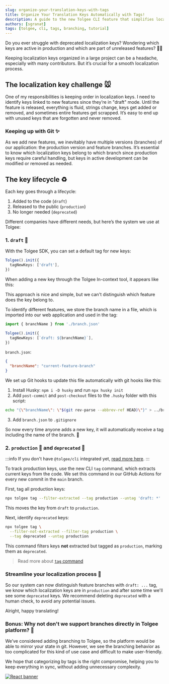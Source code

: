 ```yaml
---
slug: organize-your-translation-keys-with-tags
title: Organize Your Translation Keys Automatically with Tags!
description: A guide to the new Tolgee CLI feature that simplifies localization key organization with automatic extraction and tags.
authors: [sgranat]
tags: [tolgee, cli, tags, branching, tutorial]
---
```


Do you ever struggle with deprecated localization keys? Wondering which keys are active in production and which are part of unreleased features? 😵‍💫

Keeping localization keys organized in a large project can be a headache, especially with many contributors. But it’s crucial for a smooth localization process.

<!-- truncate-->

## The localization key challenge 🐭

One of my responsibilities is keeping order in localization keys. I need to identify keys linked to new features since they’re in "draft" mode. Until the feature is released, everything is fluid, strings change, keys get added or removed, and sometimes entire features get scrapped. It’s easy to end up with unused keys that are forgotten and never removed.

### Keeping up with Git ✨

As we add new features, we inevitably have multiple versions (branches) of our application: the production version and feature branches. It’s essential to know which localization keys belong to which branch since production keys require careful handling, but keys in active development can be modified or removed as needed.

## The key lifecycle ♻️

Each key goes through a lifecycle:

1. Added to the code (`draft`)
2. Released to the public (`production`)
3. No longer needed (`deprecated`)

Different companies have different needs, but here’s the system we use at Tolgee:

### 1. `draft` 🌱

With the Tolgee SDK, you can set a default tag for new keys:

```ts
Tolgee().init({
  tagNewKeys: ['draft'],
})
```

When adding a new key through the Tolgee In-context tool, it appears like this:


<ScreenshotWrapper src="/img/blog/tagging-keys/in-context-with-draft.png" alt="In-context with draft" />

This approach is nice and simple, but we can't distinguish which feature does the key belong to.

To identify different features, we store the branch name in a file, which is imported into our web application and used in the tag:

```ts
import { branchName } from './branch.json'

Tolgee().init({
  tagNewKeys: [`draft: ${branchName}`],
})
```

`branch.json`:
```json
{
  "branchName": "current-feature-branch"
}
```

We set up Git hooks to update this file automatically with git hooks like this:

1. Install Husky: `npm i -D husky` and run `npx husky init`
2. Add `post-commit` and `post-checkout` files to the `.husky` folder with this script:
```bash
echo "{\"branchName\": \"$(git rev-parse --abbrev-ref HEAD)\"}" > ../branch.json
```
3. Add `branch.json` to `.gitignore`

So now every time anyone adds a new key, it will automatically receive a tag including the name of the branch. 🎉


### 2. `production` 🌿 and `deprecated` 🍂

:::info
If you don't have `@tolgee/cli` integrated yet, [read more here](/tolgee-cli).
:::

To track production keys, use the new CLI `tag` command, which extracts current keys from the code. We set this command in our GitHub Actions for every new commit in the `main` branch.

First, tag all production keys:

```sh
npx tolgee tag --filter-extracted --tag production --untag 'draft: *'
```

This moves the key from `draft` to `production`.

Next, identify `deprecated` keys:

```sh
npx tolgee tag \
  --filter-not-extracted --filter-tag production \
  --tag deprecated --untag production
```

This command filters keys **not** extracted but tagged as `production`, marking them as `deprecated`.

> Read more about [`tag` command](/tolgee-cli/extraction/tagging-keys)

### Streamline your localization process 🚀

So our system can now distinguish feature branches with `draft: ...` tag, we know which localization keys are in `production` and after some time we'll see some `deprecated` keys. We recommend deleting `deprecated` with a human check, to avoid any potential issues.

Alright, happy translating!

### Bonus: Why not don't we support branches directly in Tolgee platform? 🎯

We’ve considered adding branching to Tolgee, so the platform would be able to mirror your state in git. However, we see the branching behavior as too complicated for this kind of use case and difficult to make user-friendly.

We hope that categorizing by tags is the right compromise, helping you to keep everything in sync, without adding unnecessary complexity.

[![React banner](/img/blog/blog-banners/banner-developer.webp)](https://app.tolgee.io/sign_up)
